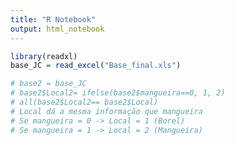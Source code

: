 ```yaml
---
title: "R Notebook"
output: html_notebook
---
```


```r
library(readxl)
base_JC = read_excel("Base_final.xls")

# base2 = base_JC
# base2$Local2= ifelse(base2$mangueira==0, 1, 2)
# all(base2$Local2== base2$Local)
# Local dá a mesma informação que mangueira
# Se mangueira = 0 -> Local = 1 (Borel)
# Se mangueira = 1 -> Local = 2 (Mangueira)

```